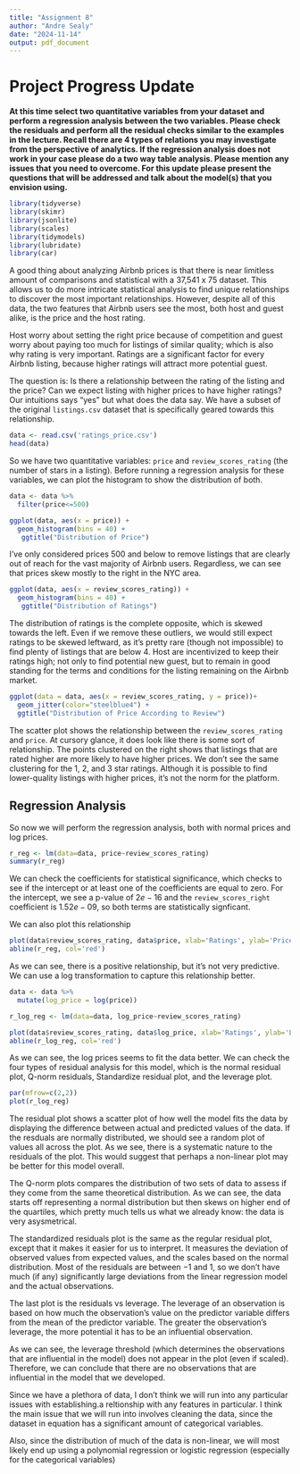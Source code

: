 ```yaml
---
title: "Assignment 8"
author: "Andre Sealy"
date: "2024-11-14"
output: pdf_document
---
```


# Project Progress Update 

**At this time select two quantitative variables from your dataset and perform a regression analysis between the two variables. Please check the residuals and perform all the residual checks similar to the examples in the lecture. Recall there are 4 types of relations you may investigate from the perspective of analytics. If the regression analysis does not work in your case please do a two way table analysis. Please mention any issues that you need to overcome. For this update please present the questions that will be addressed and talk about the model(s) that you envision using.**

```r
library(tidyverse)
library(skimr)
library(jsonlite)
library(scales)
library(tidymodels)
library(lubridate)
library(car)

```

A good thing about analyzing Airbnb prices is that there is near limitless amount of comparisons and statistical with a 37,541 x 75 dataset. This allows us to do more intricate statistical analysis to find unique relationships to discover the most important relationships. However, despite all of this data, the two features that Airbnb users see the most, both host and guest alike, is the price and the host rating.

Host worry about setting the right price because of competition and guest worry about paying too much for listings of similar quality; which is also why rating is very important. Ratings are a significant factor for every Airbnb listing, because higher ratings will attract more potential guest.

The question is: Is there a relationship between the rating of the listing and the price? Can we expect listing with higher prices to have higher ratings? Our intuitions says "yes" but what does the data say. We have a subset of the original `listings.csv` dataset that is specifically geared towards this relationship.


```r
data <- read.csv('ratings_price.csv')
head(data)
```

So we have two quantitative variables: `price` and `review_scores_rating` (the number of stars in a listing). Before running a regression analysis for these variables, we can plot the histogram to show the distribution of both.

```r
data <- data %>% 
  filter(price<=500) 

ggplot(data, aes(x = price)) + 
  geom_histogram(bins = 40) + 
   ggtitle("Distribution of Price")
```
I've only considered prices 500 and below to remove listings that are clearly out of reach for the vast majority of Airbnb users. Regardless, we can see that prices skew mostly to the right in the NYC area.

```r
ggplot(data, aes(x = review_scores_rating)) + 
  geom_histogram(bins = 40) + 
   ggtitle("Distribution of Ratings")
```

The distribution of ratings is the complete opposite, which is skewed towards the left. Even if we remove these outliers, we would still expect ratings to be skewed leftward, as it's pretty rare (though not impossible) to find plenty of listings that are below 4. Host are incentivized to keep their ratings high; not only to find potential new guest, but to remain in good standing for the terms and conditions for the listing remaining on the Airbnb market.


```r
ggplot(data = data, aes(x = review_scores_rating, y = price))+ 
  geom_jitter(color="steelblue4") + 
  ggtitle("Distribution of Price According to Review")
```
The scatter plot shows the relationship between the `review_scores_rating` and `price`. At cursory glance, it does look like there is some sort of relationship. The points clustered on the right shows that listings that are rated higher are more likely to have higher prices. We don't see the same clustering for the 1, 2, and 3 star ratings. Although it is possible to find lower-quality listings with higher prices, it's not the norm for the platform.

## Regression Analysis

So now we will perform the regression analysis, both with normal prices and log prices.

```r
r_reg <- lm(data=data, price~review_scores_rating)
summary(r_reg)

```
We can check the coefficients for statistical significance, which checks to see if the intercept or at least one of the coefficients are equal to zero. For the intercept, we see a p-value of $2e-16$ and the `review_scores_right` coefficient is $1.52e-09$, so both terms are statistically signficant.

We can also plot this relationship

```r
plot(data$review_scores_rating, data$price, xlab='Ratings', ylab='Price')
abline(r_reg, col='red')
```
As we can see, there is a positive relationship, but it's not very predictive. We can use a log transformation to capture this relationship better.

```r
data <- data %>% 
  mutate(log_price = log(price))

r_log_reg <- lm(data=data, log_price~review_scores_rating)

plot(data$review_scores_rating, data$log_price, xlab='Ratings', ylab='Log Price')
abline(r_log_reg, col='red')
```
As we can see, the log prices seems to fit the data better. We can check the four types of residual analysis for this model, which is the normal residual plot, Q-norm residuals, Standardize residual plot, and the leverage plot.

```r
par(mfrow=c(2,2))
plot(r_log_reg)
```
The residual plot shows a scatter plot of how well the model fits the data by displaying the difference between actual and predicted values of the data. If the resduals are normally distributed, we should see a random plot of values all across the plot. As we see, there is a systematic nature to the residuals of the plot. This would suggest that perhaps a non-linear plot may be better for this model overall.

The Q-norm plots compares the distribution of two sets of data to assess if they come from the same theoretical distribution. As we can see, the data starts off representing a normal distribution but then skews on higher end of the quartiles, which pretty much tells us what we already know: the data is very asysmetrical. 

The standardized residuals plot is the same as the regular residual plot, except that it makes it easier for us to interpret. It measures the deviation of observed values from expected values, and the scales based on the normal distribution. Most of the residuals are between $-1$ and $1$, so we don't have much (if any) significantly large deviations from the linear regression model and the actual observations.

The last plot is the residuals vs leverage. The leverage of an observation is based on how much the observation's value on the predictor variable differs from the mean of the predictor variable. The greater the observation's leverage, the more potential it has to be an influential observation.

As we can see, the leverage threshold (which determines the observations that are influential in the model) does not appear in the plot (even if scaled). Therefore, we can conclude that there are no observations that are influential in the model that we developed.

Since we have a plethora of data, I don't think we will run into any particular issues with establishing.a reltionship with any features in particular. I think the main issue that we will run into involves cleaning the data, since the dataset in equation has a significant amount of categorical variables.

Also, since the distribution of much of the data is non-linear, we will most likely end up using a polynomial regression or logistic regression (especially for the categorical variables) 
